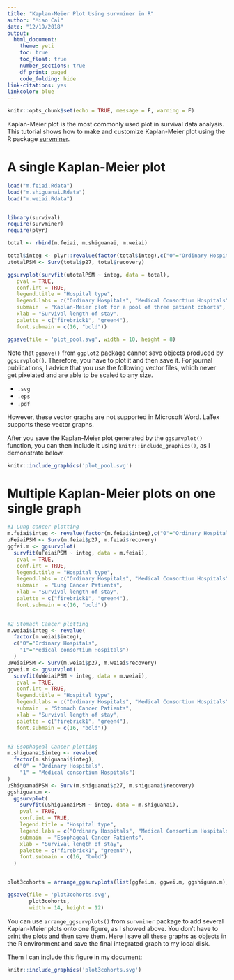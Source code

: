 ```yaml
---
title: "Kaplan-Meier Plot Using survminer in R"
author: "Miao Cai"
date: "12/19/2018"
output:
  html_document:
    theme: yeti
    toc: true
    toc_float: true
    number_sections: true
    df_print: paged
    code_folding: hide
link-citations: yes
linkcolor: blue
---
```


```r
knitr::opts_chunk$set(echo = TRUE, message = F, warning = F)
```

Kaplan-Meier plot is the most commonly used plot in survival data analysis. This tutorial shows how to make and customize Kaplan-Meier plot using the R package [survminer](https://github.com/kassambara/survminer).


# A single Kaplan-Meier plot

```r
load("m.feiai.Rdata")
load("m.shiguanai.Rdata")
load("m.weiai.Rdata")


library(survival)
require(survminer)
require(plyr)

total <- rbind(m.feiai, m.shiguanai, m.weiai)

total$integ <- plyr::revalue(factor(total$integ),c("0"="Ordinary Hospitals", "1"="Medical consortium Hospitals"))
utotalPSM <- Surv(total$p27, total$recovery)

ggsurvplot(survfit(utotalPSM ~ integ, data = total),   
   pval = TRUE,             
   conf.int = TRUE,
   legend.title = "Hospital type",
   legend.labs = c("Ordinary Hospitals", "Medical Consortium Hospitals"),
   submain  = "Kaplan-Meier plot for a pool of three patient cohorts",
   xlab = "Survival length of stay",
   palette = c("firebrick1", "green4"),
   font.submain = c(16, "bold"))

ggsave(file = 'plot_pool.svg', width = 10, height = 8)
```

Note that `ggsave()` from `ggplot2` package cannot save objects produced by `ggsurvplot()`. Therefore, you have to plot it and then save it. For journal publications, I advice that you use the following vector files, which never get pixelated and are able to be scaled to any size.

- `.svg`
- `.eps`
- `.pdf`

However, these vector graphs are not supported in Microsoft Word. LaTex supports these vector graphs.

After you save the Kaplan-Meier plot generated by the `ggsurvplot()` function, you can then include it using `knitr::include_graphics()`, as I demonstrate below.

```r
knitr::include_graphics('plot_pool.svg')
```


# Multiple Kaplan-Meier plots on one single graph

```r
#1 Lung cancer plotting
m.feiai$integ <- revalue(factor(m.feiai$integ),c("0"="Ordinary Hospitals", "1"="Medical consortium Hospitals"))
uFeiaiPSM <- Surv(m.feiai$p27, m.feiai$recovery)
ggfei.m <- ggsurvplot(
  survfit(uFeiaiPSM ~ integ, data = m.feiai), 
   pval = TRUE,             
   conf.int = TRUE,
   legend.title = "Hospital type",
   legend.labs = c("Ordinary Hospitals", "Medical Consortium Hospitals"),
   submain  = "Lung Cancer Patients",
   xlab = "Survival length of stay",
   palette = c("firebrick1", "green4"),
   font.submain = c(16, "bold"))
  

#2 Stomach Cancer plotting
m.weiai$integ <- revalue(
  factor(m.weiai$integ),
  c("0"="Ordinary Hospitals", 
    "1"="Medical consortium Hospitals")
  )
uWeiaiPSM <- Surv(m.weiai$p27, m.weiai$recovery)
ggwei.m <- ggsurvplot(
  survfit(uWeiaiPSM ~ integ, data = m.weiai), 
   pval = TRUE,             
   conf.int = TRUE,
   legend.title = "Hospital type",
   legend.labs = c("Ordinary Hospitals", "Medical Consortium Hospitals"),
   submain  = "Stomach Cancer Patients",
   xlab = "Survival length of stay",
   palette = c("firebrick1", "green4"),
   font.submain = c(16, "bold"))


#3 Esophageal Cancer plotting
m.shiguanai$integ <- revalue(
  factor(m.shiguanai$integ),
  c("0" = "Ordinary Hospitals", 
    "1" = "Medical consortium Hospitals")
)
uShiguanaiPSM <- Surv(m.shiguanai$p27, m.shiguanai$recovery)
ggshiguan.m <-
  ggsurvplot(
    survfit(uShiguanaiPSM ~ integ, data = m.shiguanai),
    pval = TRUE,
    conf.int = TRUE,
    legend.title = "Hospital type",
    legend.labs = c("Ordinary Hospitals", "Medical Consortium Hospitals"),
    submain  = "Esophageal Cancer Patients",
    xlab = "Survival length of stay",
    palette = c("firebrick1", "green4"),
    font.submain = c(16, "bold")
  )


plot3cohorts = arrange_ggsurvplots(list(ggfei.m, ggwei.m, ggshiguan.m), nrow = 3)
```

```r
ggsave(file = 'plot3cohorts.svg', 
       plot3cohorts, 
       width = 14, height = 12)
```


You can use `arrange_ggsurvplots()` from `survminer` package to add several Kaplan-Meier plots onto one figure, as I showed above. You don't have to print the plots and then save them. Here I save all these graphs as objects in the R environment and save the final integrated graph to my local disk.

Them I can include this figure in my document:

```r
knitr::include_graphics('plot3cohorts.svg')
```


